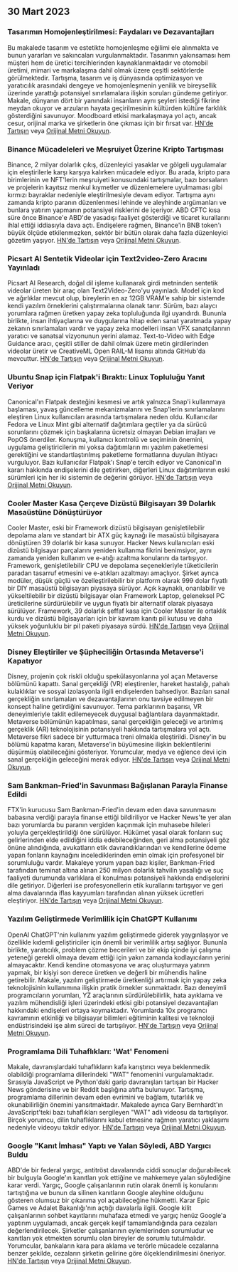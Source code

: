 

<CallToAction />

<Steps>

## 30 Mart 2023

### Tasarımın Homojenleştirilmesi: Faydaları ve Dezavantajları

Bu makalede tasarım ve estetikte homojenleşme eğilimi ele alınmakta ve bunun yararları ve sakıncaları vurgulanmaktadır. Tasarımın yakınsaması hem müşteri hem de üretici tercihlerinden kaynaklanmaktadır ve otomobil üretimi, mimari ve markalaşma dahil olmak üzere çeşitli sektörlerde görülmektedir. Tartışma, tasarım ve iş dünyasında optimizasyon ve yaratıcılık arasındaki dengeye ve homojenleşmenin yenilik ve bireysellik üzerinde yarattığı potansiyel sınırlamalara ilişkin soruları gündeme getiriyor. Makale, dünyanın dört bir yanındaki insanların aynı şeyleri istediği fikrine meydan okuyor ve arzuların hayata geçirilmesinin kültürden kültüre farklılık gösterdiğini savunuyor. Moodboard etkisi markalaşmaya yol açtı, ancak cesur, orijinal marka ve şirketlerin öne çıkması için bir fırsat var.
[HN'de Tartışın](http://news.ycombinator.com/item?id=35355703) veya [Orijinal Metni Okuyun](https://www.alexmurrell.co.uk/articles/the-age-of-average).

### Binance Mücadeleleri ve Meşruiyet Üzerine Kripto Tartışması

Binance, 2 milyar dolarlık çıkış, düzenleyici yasaklar ve gölgeli uygulamalar için eleştirilerle karşı karşıya kalırken mücadele ediyor. Bu arada, kripto para birimlerinin ve NFT'lerin meşruiyeti konusundaki tartışmalar, bazı borsaların ve projelerin kayıtsız menkul kıymetler ve düzenlemelere uyulmaması gibi kırmızı bayraklar nedeniyle eleştirilmesiyle devam ediyor. Tartışma aynı zamanda kripto paranın düzenlenmesi lehinde ve aleyhinde argümanları ve bunlara yatırım yapmanın potansiyel risklerini de içeriyor. ABD CFTC kısa süre önce Binance'e ABD'de yasadışı faaliyet gösterdiği ve ticaret kurallarını ihlal ettiği iddiasıyla dava açtı. Endişelere rağmen, Binance'in BNB token'ı büyük ölçüde etkilenmezken, sektör bir bütün olarak daha fazla düzenleyici gözetim yaşıyor.
[HN'de Tartışın](http://news.ycombinator.com/item?id=35351805) veya [Orijinal Metni Okuyun](https://www.wsj.com/articles/binance-sees-2-billion-in-outflows-as-troubles-compound-9a136e21).

### Picsart AI Sentetik Videolar için Text2video-Zero Aracını Yayınladı

Picsart AI Research, doğal dil işleme kullanarak girdi metninden sentetik videolar üreten bir araç olan Text2Video-Zero'yu yayınladı. Model için kod ve ağırlıklar mevcut olup, bireylerin en az 12GB VRAM'e sahip bir sistemde kendi yazılım örneklerini çalıştırmalarına olanak tanır. Sürüm, bazı alaycı yorumlara rağmen üretken yapay zeka topluluğunda ilgi uyandırdı. Bununla birlikte, insan ihtiyaçlarına ve duygularına hitap eden sanat yaratmada yapay zekanın sınırlamaları vardır ve yapay zeka modelleri insan VFX sanatçılarının yaratıcı ve sanatsal vizyonunun yerini alamaz. Text-to-Video with Edge Guidance aracı, çeşitli stiller de dahil olmak üzere metin girdilerinden videolar üretir ve CreativeML Open RAIL-M lisansı altında GitHub'da mevcuttur.
[HN'de Tartışın](http://news.ycombinator.com/item?id=35352452) veya [Orijinal Metni Okuyun](https://github.com/Picsart-AI-Research/Text2Video-Zero).

### Ubuntu Snap için Flatpak'i Bıraktı: Linux Topluluğu Yanıt Veriyor

Canonical'ın Flatpak desteğini kesmesi ve artık yalnızca Snap'i kullanmaya başlaması, yavaş güncelleme mekanizmalarını ve Snap'lerin sınırlamalarını eleştiren Linux kullanıcıları arasında tartışmalara neden oldu. Kullanıcılar Fedora ve Linux Mint gibi alternatif dağıtımlara geçtiler ya da sürücü sorunlarını çözmek için başkalarına ücretsiz olmayan Debian imajları ve PopOS önerdiler. Konuşma, kullanıcı kontrolü ve seçiminin önemini, uygulama geliştiricilerin mi yoksa dağıtımların mı yazılım paketlemesi gerektiğini ve standartlaştırılmış paketleme formatlarına duyulan ihtiyacı vurguluyor. Bazı kullanıcılar Flatpak'ı Snap'e tercih ediyor ve Canonical'ın kararı hakkında endişelerini dile getirirken, diğerleri Linux dağıtımlarının eski sürümleri için her iki sistemin de değerini görüyor.
[HN'de Tartışın](http://news.ycombinator.com/item?id=35354729) veya [Orijinal Metni Okuyun](https://lwn.net/SubscriberLink/927262/6adb2350e2b0d2ce/).

### Cooler Master Kasa Çerçeve Dizüstü Bilgisayarı 39 Dolarlık Masaüstüne Dönüştürüyor

Cooler Master, eski bir Framework dizüstü bilgisayarı genişletilebilir depolama alanı ve standart bir ATX güç kaynağı ile masaüstü bilgisayara dönüştüren 39 dolarlık bir kasa sunuyor. Hacker News kullanıcıları eski dizüstü bilgisayar parçalarını yeniden kullanma fikrini benimsiyor, aynı zamanda yeniden kullanım ve e-atığı azaltma konularını da tartışıyor. Framework, genişletilebilir CPU ve depolama seçenekleriyle tüketicilerin paradan tasarruf etmesini ve e-atıkları azaltmayı amaçlıyor. Şirket ayrıca modüler, düşük güçlü ve özelleştirilebilir bir platform olarak 999 dolar fiyatlı bir DIY masaüstü bilgisayarı piyasaya sürüyor. Açık kaynaklı, onarılabilir ve yükseltilebilir bir dizüstü bilgisayar olan Framework Laptop, geleneksel PC üreticilerine sürdürülebilir ve uygun fiyatlı bir alternatif olarak piyasaya sürülüyor. Framework, 39 dolarlık şeffaf kasa için Cooler Master ile ortaklık kurdu ve dizüstü bilgisayarları için bir kavram kanıtı pil kutusu ve daha yüksek yoğunluklu bir pil paketi piyasaya sürdü.
[HN'de Tartışın](http://news.ycombinator.com/item?id=35350288) veya [Orijinal Metni Okuyun](https://www.theverge.com/2023/3/23/23652939/framework-cooler-master-sff-pc-case).

### Disney Eleştiriler ve Şüpheciliğin Ortasında Metaverse'i Kapatıyor

Disney, projenin çok riskli olduğu spekülasyonlarına yol açan Metaverse bölümünü kapattı. Sanal gerçekliği (VR) eleştirenler, hareket hastalığı, pahalı kulaklıklar ve sosyal izolasyonla ilgili endişelerden bahsediyor. Bazıları sanal gerçekliğin sınırlamaları ve dezavantajlarının onu tavsiye edilmeyen bir konsept haline getirdiğini savunuyor. Tema parklarının başarısı, VR deneyimleriyle taklit edilemeyecek duygusal bağlantılara dayanmaktadır. Metaverse bölümünün kapatılması, sanal gerçekliğin geleceği ve artırılmış gerçeklik (AR) teknolojisinin potansiyeli hakkında tartışmalara yol açtı. Metaverse fikri sadece bir yutturmaca treni olmakla eleştirildi. Disney'in bu bölümü kapatma kararı, Metaverse'in büyümesine ilişkin beklentilerini düşürmüş olabileceğini gösteriyor. Yorumcular, medya ve eğlence devi için sanal gerçekliğin geleceğini merak ediyor.
[HN'de Tartışın](http://news.ycombinator.com/item?id=35350952) veya [Orijinal Metni Okuyun](https://www.wsj.com/articles/disney-eliminates-its-metaverse-division-as-part-of-companys-layoffs-plan-94b03650).

### Sam Bankman-Fried'in Savunması Bağışlanan Parayla Finanse Edildi

FTX'in kurucusu Sam Bankman-Fried'in devam eden dava savunmasını babasına verdiği parayla finanse ettiği bildiriliyor ve Hacker News'te yer alan bazı yorumlarda bu paranın vergiden kaçınmak için muhasebe hileleri yoluyla gerçekleştirildiği öne sürülüyor. Hükümet yasal olarak fonların suç gelirlerinden elde edildiğini iddia edebileceğinden, geri alma potansiyeli göz önüne alındığında, avukatların etik davrandıklarından ve kendilerine ödeme yapan fonların kaynağını incelediklerinden emin olmak için profesyonel bir sorumluluğu vardır. Makaleye yorum yapan bazı kişiler, Bankman-Fried tarafından teminat altına alınan 250 milyon dolarlık tahvilin yasallığı ve suç faaliyeti durumunda varlıklara el konulması potansiyeli hakkında endişelerini dile getiriyor. Diğerleri ise profesyonellerin etik kurallarını tartışıyor ve geri alma davalarında iflas kayyumları tarafından alınan yüksek ücretleri eleştiriyor.
[HN'de Tartışın](http://news.ycombinator.com/item?id=35358698) veya [Orijinal Metni Okuyun](https://www.forbes.com/sites/sarahemerson/2023/03/29/sam-bankman-fried-legal-fees-funded-by-alameda-money-gifted-to-father-joe-bankman/).

### Yazılım Geliştirmede Verimlilik için ChatGPT Kullanımı

OpenAI ChatGPT'nin kullanımı yazılım geliştirmede giderek yaygınlaşıyor ve özellikle kıdemli geliştiriciler için önemli bir verimlilik artışı sağlıyor. Bununla birlikte, yaratıcılık, problem çözme becerileri ve bir ekip içinde iyi çalışma yeteneği gerekli olmaya devam ettiği için yakın zamanda kodlayıcıların yerini almayacaktır. Kendi kendine otomasyona ve araç oluşturmaya yatırım yapmak, bir kişiyi son derece üretken ve değerli bir mühendis haline getirebilir. Makale, yazılım geliştirmede üretkenliği artırmak için yapay zeka teknolojisinin kullanımına ilişkin pratik örnekler sunmaktadır. Bazı deneyimli programcıların yorumları, YZ araçlarının sürdürülebilirlik, hata ayıklama ve yazılım mühendisliği işleri üzerindeki etkisi gibi potansiyel dezavantajları hakkındaki endişeleri ortaya koymaktadır. Yorumlarda 10x programcı kavramının etkinliği ve bilgisayar bilimleri eğitiminin kalitesi ve teknoloji endüstrisindeki işe alım süreci de tartışılıyor.
[HN'de Tartışın](http://news.ycombinator.com/item?id=35356054) veya [Orijinal Metni Okuyun](https://kadekillary.work/posts/1000x-eng/).

### Programlama Dili Tuhaflıkları: 'Wat' Fenomeni

Makale, davranışlardaki tuhaflıkların kafa karıştırıcı veya beklenmedik olabildiği programlama dillerindeki "WAT" fenomenini vurgulamaktadır. Sırasıyla JavaScript ve Python'daki garip davranışları tartışan bir Hacker News gönderisine ve bir Reddit başlığına atıfta bulunuyor. Tartışma, programlama dillerinin devam eden evrimini ve bağlam, tutarlılık ve okunabilirliğin önemini yansıtmaktadır. Makalede ayrıca Gary Bernhardt'ın JavaScript'teki bazı tuhaflıkları sergileyen "WAT" adlı videosu da tartışılıyor. Birçok yorumcu, dilin tuhaflıklarını kabul etmesine rağmen yaratıcı yaklaşımı nedeniyle videoyu takdir ediyor.
[HN'de Tartışın](http://news.ycombinator.com/item?id=35363044) veya [Orijinal Metni Okuyun](https://www.destroyallsoftware.com/talks/wat).

### Google "Kanıt İmhası" Yaptı ve Yalan Söyledi, ABD Yargıcı Buldu

ABD'de bir federal yargıç, antitröst davalarında ciddi sonuçlar doğurabilecek bir bulguyla Google'ın kanıtları yok ettiğine ve mahkemeye yalan söylediğine karar verdi. Yargıç, Google çalışanlarının rutin olarak önemli iş konularını tartıştığına ve bunun da silinen kanıtların Google aleyhine olduğunu gösteren olumsuz bir çıkarıma yol açabileceğine hükmetti. Karar Epic Games ve Adalet Bakanlığı'nın açtığı davalarla ilgili. Google kilit çalışanlarının sohbet kayıtlarını muhafaza etmedi ve yargıç henüz Google'a yaptırım uygulamadı, ancak gerçek keşif tamamlandığında para cezaları değerlendirilecek. Şirketler çalışanlarının eylemlerinden sorumludur ve kanıtları yok etmekten sorumlu olan bireyler de sorumlu tutulmalıdır. Yorumcular, bankaların kara para aklama ve terörle mücadele cezalarına benzer şekilde, cezaların şirketin gelirine göre ölçeklendirilmesini öneriyor.
[HN'de Tartışın](http://news.ycombinator.com/item?id=35363095) veya [Orijinal Metni Okuyun](https://storage.courtlistener.com/recap/gov.uscourts.cand.373179/gov.uscourts.cand.373179.469.0.pdf).

</Steps>
